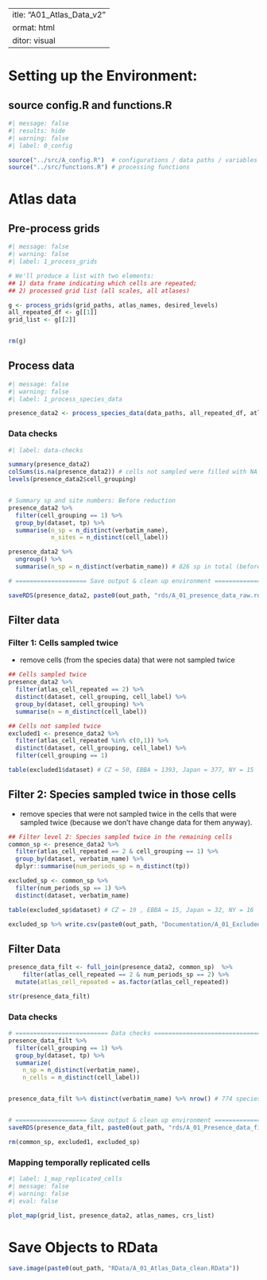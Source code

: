  ---
title: "A01_Atlas_Data_v2"
format: html
editor: visual
---

# Setting up the Environment:

## source config.R and functions.R

```r
#| message: false
#| results: hide
#| warning: false
#| label: 0_config

source("../src/A_config.R")  # configurations / data paths / variables / plotting settings / libraries
source("../src/functions.R") # processing functions

```

# Atlas data

## Pre-process grids

```r
#| message: false
#| warning: false
#| label: 1_process_grids

# We'll produce a list with two elements: 
## 1) data frame indicating which cells are repeated; 
## 2) processed grid list (all scales, all atlases)

g <- process_grids(grid_paths, atlas_names, desired_levels) 
all_repeated_df <- g[[1]]
grid_list <- g[[2]]


rm(g)
```

## Process data

```r
#| message: false
#| warning: false
#| label: 1_process_species_data

presence_data2 <- process_species_data(data_paths, all_repeated_df, atlas_names, desired_levels)

```

### Data checks

```r
#| label: data-checks

summary(presence_data2)
colSums(is.na(presence_data2)) # cells not sampled were filled with NA in columns 'tp' and 'verbatim_name'
levels(presence_data2$cell_grouping)


# Summary sp and site numbers: Before reduction
presence_data2 %>% 
  filter(cell_grouping == 1) %>% 
  group_by(dataset, tp) %>% 
  summarise(n_sp = n_distinct(verbatim_name),
            n_sites = n_distinct(cell_label))

presence_data2 %>% 
  ungroup() %>% 
  summarise(n_sp = n_distinct(verbatim_name)) # 826 sp in total (before reduction) (= 827 - 1 for NA-species)

# ==================== Save output & clean up environment ===================== #

saveRDS(presence_data2, paste0(out_path, "rds/A_01_presence_data_raw.rds"))
```

## Filter data

### Filter 1: Cells sampled twice

-   remove cells (from the species data) that were not sampled twice

```r
## Cells sampled twice 
presence_data2 %>% 
  filter(atlas_cell_repeated == 2) %>% 
  distinct(dataset, cell_grouping, cell_label) %>%
  group_by(dataset, cell_grouping) %>% 
  summarise(n = n_distinct(cell_label))

## Cells not sampled twice
excluded1 <- presence_data2 %>% 
  filter(atlas_cell_repeated %in% c(0,1)) %>% 
  distinct(dataset, cell_grouping, cell_label) %>% 
  filter(cell_grouping == 1) 

table(excluded1$dataset) # CZ = 50, EBBA = 1393, Japan = 377, NY = 15

```

## Filter 2: Species sampled twice in those cells

-   remove species that were not sampled twice in the cells that were sampled twice (because we don't have change data for them anyway).

```r
## Filter level 2: Species sampled twice in the remaining cells
common_sp <- presence_data2 %>% 
  filter(atlas_cell_repeated == 2 & cell_grouping == 1) %>% 
  group_by(dataset, verbatim_name) %>%
  dplyr::summarise(num_periods_sp = n_distinct(tp)) 

excluded_sp <- common_sp %>% 
  filter(num_periods_sp == 1) %>% 
  distinct(dataset, verbatim_name)

table(excluded_sp$dataset) # CZ = 19 , EBBA = 15, Japan = 32, NY = 16

excluded_sp %>% write.csv(paste0(out_path, "Documentation/A_01_ExcludedSp.csv")) # CZ: 19, EBBA = 14 (94?), JP = 32, NY = 16

```

## Filter Data

```r

presence_data_filt <- full_join(presence_data2, common_sp)  %>%  
    filter(atlas_cell_repeated == 2 & num_periods_sp == 2) %>% 
  mutate(atlas_cell_repeated = as.factor(atlas_cell_repeated))

str(presence_data_filt)
```

### Data checks

```r
# ========================== Data checks ======================================= #
presence_data_filt %>% 
  filter(cell_grouping == 1) %>%
  group_by(dataset, tp) %>% 
  summarize(
    n_sp = n_distinct(verbatim_name),
    n_cells = n_distinct(cell_label))


presence_data_filt %>% distinct(verbatim_name) %>% nrow() # 774 species 


# ==================== Save output & clean up environment ===================== #  
saveRDS(presence_data_filt, paste0(out_path, "rds/A_01_Presence_data_filtered.rds"))

rm(common_sp, excluded1, excluded_sp)

```

### Mapping temporally replicated cells

```r
#| label: 1_map_replicated_cells
#| message: false
#| warning: false
#| eval: false

plot_map(grid_list, presence_data2, atlas_names, crs_list)


```

# Save Objects to RData

```r

save.image(paste0(out_path, "RData/A_01_Atlas_Data_clean.RData"))

```
